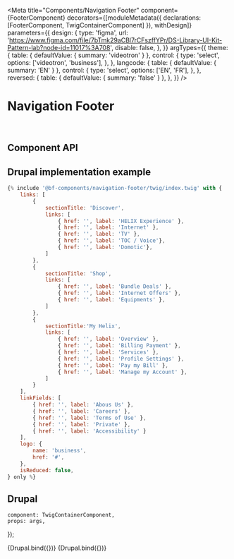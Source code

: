 
<Meta
    title="Components/Navigation Footer"
    component={FooterComponent}
    decorators={[moduleMetadata({ declarations: [FooterComponent, TwigContainerComponent] }), withDesign]}
    parameters={{
        design: {
            type: 'figma',
            url: 'https://www.figma.com/file/7bTmk29aCBl7rCFszffYPr/DS-Library-UI-Kit-Pattern-lab?node-id=11017%3A708',
            disable: false,
        },
    }}
    argTypes={{
        theme: {
            table: { defaultValue: { summary: 'videotron' } },
            control: {
                type: 'select',
                options: ['videotron', 'business'],
            },
        },
        langcode: {
            table: { defaultValue: { summary: 'EN' } },
            control: {
                type: 'select',
                options: ['EN', 'FR'],
            },
        },
        reversed: {
            table: { defaultValue: { summary: 'false' } },
        },
    }}
/>

# Navigation Footer

<br />

## Component API

<ArgsTable of={FooterComponent} />

## Drupal implementation example

```jsx
{% include '@bf-components/navigation-footer/twig/index.twig' with {
    links: [
        {
            sectionTitle: 'Discover',
            links: [
                { href: '', label: 'HELIX Experience' },
                { href: '', label: 'Internet' },
                { href: '', label: 'TV' },
                { href: '', label: 'TOC / Voice'},
                { href: '', label: 'Domotic'},
            ]
        },
        {
            sectionTitle: 'Shop',
            links: [
                { href: '', label: 'Bundle Deals' },
                { href: '', label: 'Internet Offers' },
                { href: '', label: 'Equipments' },
            ]
        },
        {
            sectionTitle:'My Helix',
            links: [
                { href: '', label: 'Overview' },
                { href: '', label: 'Billing Payment' },
                { href: '', label: 'Services' },
                { href: '', label: 'Profile Settings' },
                { href: '', label: 'Pay my Bill' },
                { href: '', label: 'Manage my Account' },
            ]
        }
    ],
    linkFields: [
        { href: '', label: 'Abous Us' },
        { href: '', label: 'Careers' },
        { href: '', label: 'Terms of Use' },
        { href: '', label: 'Private' },
        { href: '', label: 'Accessibility' }
    ],
    logo: {
        name: 'business',
        href: '#',
    },
    isReduced: false,
} only %}
```

## Drupal

    component: TwigContainerComponent,
    props: args,
});

<Canvas withSource="none">
    <Story
        name="Drupal"
        args={{
            elementPath: 'components/navigation-footer/_doc/template.drupal',
            logo: {
                name: 'business',
                href: '/',
            },
            hasBackToTopLink: true,
            linkFields,
            links,
        }}
        height="500px"
    >
        {Drupal.bind({})}
    </Story>
</Canvas>

<Canvas withSource="none">
    <Story
        name="Drupal - Reduced"
        args={{
            elementPath: 'components/navigation-footer/_doc/template.drupal',
            logo: {
                name: 'business',
                href: '/',
            },
            hasBackToTopLink: true,
            isReduced: true,
            linkFields,
            links,
        }}
        height="500px"
    >
        {Drupal.bind({})}
    </Story>
</Canvas>

